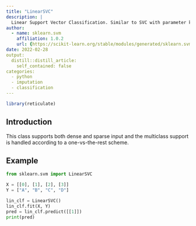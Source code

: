 ```yaml
---
title: "LinearSVC"
description: |
  Linear Support Vector Classification. Similar to SVC with parameter kernel=’linear’, but implemented in terms of liblinear rather than libsvm, so it has more flexibility in the choice of penalties and loss functions and should scale better to large numbers of samples.
author:
  - name: sklearn.svm
    affiliation: 1.0.2
    url: {https://scikit-learn.org/stable/modules/generated/sklearn.svm.LinearSVC.html#sklearn.svm.LinearSVC}
date: 2022-02-28
output:
  distill::distill_article:
    self_contained: false
categories:
  - python
  - imputation
  - classification
---
```

```r
library(reticulate)
```

## Introduction
This class supports both dense and sparse input and the multiclass support is handled according to a one-vs-the-rest scheme.



## Example

```python
from sklearn.svm import LinearSVC

X = [[0], [1], [2], [3]]
Y = ["A", "B", "C", "D"]

lin_clf = LinearSVC()
lin_clf.fit(X, Y)
pred = lin_clf.predict([[1]])
print(pred)
```

